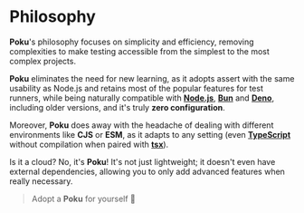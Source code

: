 # Philosophy

**Poku**'s philosophy focuses on simplicity and efficiency, removing complexities to make testing accessible from the simplest to the most complex projects.

**Poku** eliminates the need for new learning, as it adopts assert with the same usability as Node.js and retains most of the popular features for test runners, while being naturally compatible with [**Node.js**][node-version-url], [**Bun**][bun-version-url] and [**Deno**][deno-version-url], including older versions, and it's truly **zero configuration**.

Moreover, **Poku** does away with the headache of dealing with different environments like **CJS** or **ESM**, as it adapts to any setting (even [**TypeScript**][typescript-url] without compilation when paired with [**tsx**][tsx]).

Is it a cloud? No, it's **Poku**! It's not just lightweight; it doesn't even have external dependencies, allowing you to only add advanced features when really necessary.

> Adopt a **Poku** for yourself 🐷

[node-version-url]: https://github.com/nodejs/node
[bun-version-url]: https://github.com/oven-sh/bun
[deno-version-url]: https://github.com/denoland/deno
[typescript-url]: https://github.com/microsoft/TypeScript
[tsx]: https://github.com/privatenumber/tsx
